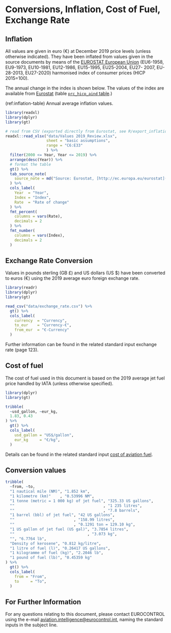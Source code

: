 # Conversions, Inflation, Cost of Fuel, Exchange Rate {#conversions}


## Inflation {#inflation}

All values are given in euro (€) at December 2019 price levels (unless otherwise indicated).
They have been inflated from values given in the source documents by means of the
[EUROSTAT European Union][eu-enlargement]
(EU6-1958, EU9-1973, EU10-1981, EU12-1986, EU15-1995, EU25-2004, EU27- 2007,
EU-28-2013, EU27-2020) harmonised index of consumer prices (HICP 2015=100).

The annual change in the index is shown below.
The values of the index are available from [Eurostat][eurostat]
(table [`prc_hicp_aind` table][prc_hicp_aind].)

[eurostat]: <http://ec.europa.eu/eurostat> 
[prc_hicp_aind]: <https://ec.europa.eu/eurostat/data/database?node_code=prc_hicp_aind>
[eu-enlargement]: <https://ec.europa.eu/eurostat/statistics-explained/index.php/Glossary:EU_enlargements>

(ref:inflation-table) Annual average inflation values.


```r
library(readxl)
library(dplyr)
library(gt)

# read from CSV (exported directly from Eurostat, see R/export_inflation.R)
readxl::read_xlsx("data/Values 2019_Review.xlsx",
                  sheet = "basic assumptions",
                  range = "C6:E33" 
                  ) %>%
  filter(2000 <= Year, Year <= 2019) %>%
  arrange(desc(Year)) %>% 
  # format the table
  gt() %>%
  tab_source_note(
    source_note = md("Source: Eurostat, [http://ec.europa.eu/eurostat](http://ec.europa.eu/eurostat)")
  ) %>%
  cols_label(
    Year  = "Year",
    Index = "Index",
    Rate  = "Rate of change"
  ) %>%
  fmt_percent(
    columns = vars(Rate),
    decimals = 2
  ) %>%
  fmt_number(
    columns = vars(Index),
    decimals = 2
  )
```


## Exchange Rate Conversion {#exchange-rates}

Values in pounds sterling (GB £) and US dollars (US $) have been converted
to euros (€) using the 2019 average euro foreign exchange rate.

```r
library(readr)
library(dplyr)
library(gt)

read_csv("data/exchange_rate.csv") %>%
  gt() %>%
  cols_label(
    currency  = "Currency",
    to_eur    = "Currency-€",
    from_eur  = "€-Currency"
  )
```

Further information can be found in the related standard input exchange rate (page 123).


## Cost of fuel

The cost of fuel used in this document is based on the 2019 average jet
fuel price handled by IATA (unless otherwise specified).

```r
library(dplyr)
library(gt)

tribble(
  ~usd_gallon, ~eur_kg,
  1.83, 0.43
) %>%
  gt() %>%
  cols_label(
    usd_gallon = "US$/gallon",
    eur_kg     = "€/kg",
  )
```

Details can be found in the related standard input
[cost of aviation fuel](#cost_of_aviation_fuel).


## Conversion values

```r
tribble(
  ~from, ~to,
  "1 nautical mile (NM)", "1.852 km",
  "1 kilometre (km)"    , "0.53996 NM",
  "1 tonne (metric = 1 000 kg) of jet fuel", "325.33 US gallons",
  ""                                       , "1 235 litres",
  ""                                       , "7.8 barrels",
  "1 barrel (bbl) of jet fuel", "42 US gallons",
  ""                          , "158.99 litres",
  ""                          , "0.1291 ton = 129.10 kg",
  "1 US gallon of jet fuel (US gal)", "3.7854 litres",
  ""                                , "3.073 kg",
  "", "6.7764 lb",
  "Density of kerosene", "0.812 kg/litre",
  "1 litre of fuel (l)", "0.26417 US gallons",
  "1 kilogramme of fuel (kg)", "2.2046 lb",
  "1 pound of fuel (lb)", "0.45359 kg"
) %>% 
  gt() %>%
  cols_label(
    from = "From",
    to     = "To",
  )

```

## For Further Information

For any questions relating to this document, please contact EUROCONTROL using the e-mail [aviation.intelligence@eurocontrol.int](mailto:aviation.intelligence@eurocontrol.int?subject=Standard%20inputs), naming the standard inputs in the subject line.
